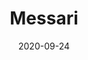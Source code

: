 ---
title: Messari
category: Partners
status: publish
date: 2020-09-24
slug: Messari is a leading provider of trusted cryptocurrency data, tools, and research.
website: https://messari.io/asset/iotex
twitter:
logo: /img/Messari.png
featured_img: https://wp.gcap1.iotex.io/wp-content/uploads/2020/10/messari.jpg
telegram:
---
